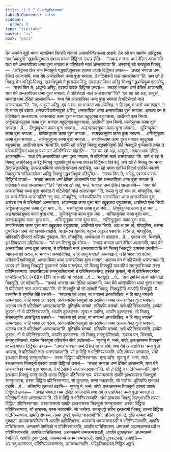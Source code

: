```yaml
---
title: "1.5.7.8 अरिट्ठसिक्खापद"
tableOfContents: false
sidebar:
  order: 9
type: "tipitaka"
basket: "vi"
book: "paci"
---
```



<DynamicBreadcrumb />

<Division number="417" book="paci">

<Paragraph number="1247" book="paci">
तेन समयेन बुद्धो भगवा सावत्थियं विहरति जेतवने अनाथपिण्डिकस्स आरामे. तेन खो पन समयेन अरिट्ठस्स नाम भिक्खुनो गद्धबाधिपुब्बस्स एवरूपं पापकं दिट्ठिगतं उप्पन्नं होति—  “तथाहं भगवता धम्मं देसितं आजानामि यथा येमे अन्तरायिका धम्मा वुत्ता भगवता ते पटिसेवतो नालं अन्तरायाया”ति. अस्सोसुं खो सम्बहुला भिक्खू—  “अरिट्ठस्स किर नाम भिक्खुनो गद्धबाधिपुब्बस्स एवरूपं पापकं दिट्ठिगतं उप्पन्नं—  ‘तथाहं भगवता धम्मं देसितं आजानामि, यथा येमे अन्तरायिका धम्मा वुत्ता भगवता, ते पटिसेवतो नालं अन्तरायाया’”ति. अथ खो ते भिक्खू येन अरिट्ठो भिक्खु गद्धबाधिपुब्बो तेनुपसङ्कमिंसु; उपसङ्कमित्वा अरिट्ठं भिक्खुं गद्धबाधिपुब्बं एतदवोचुं—  “सच्चं किर ते, आवुसो अरिट्ठ, एवरूपं पापकं दिट्ठिगतं उप्पन्नं—  ‘तथाहं भगवता धम्मं देसितं आजानामि, यथा येमे अन्तरायिका धम्मा वुत्ता भगवता, ते पटिसेवतो नालं अन्तरायाया’”ति? “एवं ब्या खो अहं, आवुसो, भगवता धम्मं देसितं आजानामि—  ‘यथा येमे अन्तरायिका धम्मा वुत्ता भगवता ते पटिसेवतो नालं अन्तरायाया’”ति.
</Paragraph>

<Paragraph number="1248" book="paci">
“मा, आवुसो अरिट्ठ, एवं अवच. मा भगवन्तं अब्भाचिक्खि. न हि साधु भगवतो अब्भक्खानं. न हि भगवा एवं वदेय्य. अनेकपरियायेनावुसो अरिट्ठ, अन्तरायिका धम्मा अन्तरायिका वुत्ता भगवता. अलञ्च पन ते पटिसेवतो अन्तरायाय. अप्पस्सादा कामा वुत्ता भगवता बहुदुक्खा बहुपायासा, आदीनवो एत्थ भिय्यो. अट्ठिकङ्कलूपमा कामा वुत्ता भगवता बहुदुक्खा बहुपायासा, आदीनवो एत्थ भिय्यो. मंसपेसूपमा कामा वुत्ता भगवता …पे…  तिणुक्कूपमा कामा वुत्ता भगवता…  अङ्गारकासूपमा कामा वुत्ता भगवता…  सुपिनकूपमा कामा वुत्ता भगवता…  याचितकूपमा कामा वुत्ता भगवता…  रुक्खफलूपमा कामा वुत्ता भगवता…  असिसूनूपमा कामा वुत्ता भगवता…  सत्तिसूलूपमा कामा वुत्ता भगवता…  सप्पसिरूपमा कामा वुत्ता भगवता बहुदुक्खा बहुपायासा, आदीनवो एत्थ भिय्यो”ति.
</Paragraph>

<Paragraph number="1249" book="paci">
एवम्पि खो अरिट्ठो भिक्खु गद्धबाधिपुब्बो तेहि भिक्खूहि वुच्चमानो तथेव तं पापकं दिट्ठिगतं थामसा परामासा अभिनिविस्स वोहरति—  “एवं ब्या खो अहं, आवुसो, भगवता धम्मं देसितं आजानामि—  ‘यथा येमे अन्तरायिका धम्मा वुत्ता भगवता, ते पटिसेवतो नालं अन्तरायाया’”ति. यतो च खो ते भिक्खू नासक्खिंसु अरिट्ठं भिक्खुं गद्धबाधिपुब्बं एतस्मा पापका दिट्ठिगता विवेचेतुं, अथ खो ते भिक्खू येन भगवा तेनुपसङ्कमिंसु; उपसङ्कमित्वा भगवतो एतमत्थं आरोचेसुं. अथ खो भगवा एतस्मिं निदाने एतस्मिं पकरणे भिक्खुसंघं सन्निपातापेत्वा अरिट्ठं भिक्खुं गद्धबाधिपुब्बं पटिपुच्छि—  “सच्चं किर ते, अरिट्ठ, एवरूपं पापकं दिट्ठिगतं उप्पन्नं—  ‘तथाहं भगवता धम्मं देसितं आजानामि यथा येमे अन्तरायिका धम्मा वुत्ता भगवता ते पटिसेवतो नालं अन्तरायाया’”ति? “एवं ब्या खो अहं, भन्ते, भगवता धम्मं देसितं आजानामि—  ‘यथा येमे अन्तरायिका धम्मा वुत्ता भगवता ते पटिसेवतो नालं अन्तरायाया’”ति.
</Paragraph>

<Paragraph number="1250" book="paci">
कस्स नु खो नाम त्वं, मोघपुरिस, मया एवं धम्मं देसितं आजानासि? ननु मया, मोघपुरिस, अनेकपरियायेन अन्तरायिका धम्मा अन्तरायिका वुत्ता. अलञ्च पन ते पटिसेवतो अन्तरायाय. अप्पस्सादा कामा वुत्ता मया बहुदुक्खा बहुपायासा, आदीनवो एत्थ भिय्यो. अट्ठिकङ्कलूपमा कामा वुत्ता मया …पे…  मंसपेसूपमा कामा वुत्ता मया…  तिणुक्कूपमा कामा वुत्ता मया…  अङ्गारकासूपमा कामा वुत्ता मया…  सुपिनकूपमा कामा वुत्ता मया…  याचितकूपमा कामा वुत्ता मया…  रुक्खफलूपमा कामा वुत्ता मया…  असिसूनूपमा कामा वुत्ता मया…  सत्तिसूलूपमा कामा वुत्ता मया…  सप्पसिरूपमा कामा वुत्ता मया बहुदुक्खा बहुपायासा, आदीनवो एत्थ भिय्यो. अथ च पन त्वं, मोघपुरिस, अत्तना दुग्गहितेन अम्हे चेव अब्भाचिक्खसि, अत्तानञ्च खणसि, बहुञ्च अपुञ्ञं पसवसि. तञ्हि ते, मोघपुरिस, भविस्सति दीघरत्तं अहिताय दुक्खाय. नेतं, मोघपुरिस, अप्पसन्नानं वा पसादाय …पे…  एवञ्च पन, भिक्खवे, इमं सिक्खापदं उद्दिसेय्याथ—
</Paragraph>

</Division>
<Division number="418" book="paci">

<Paragraph number="1251" book="paci">
<Emphasis>“यो पन भिक्खु एवं वदेय्य—  ‘तथाहं भगवता धम्मं देसितं आजानामि, यथा येमे अन्तरायिका धम्मा वुत्ता भगवता, ते पटिसेवतो नालं अन्तरायाया’ति सो भिक्खु भिक्खूहि एवमस्स वचनीयो—  ‘मायस्मा एवं अवच, मा भगवन्तं अब्भाचिक्खि, न हि साधु भगवतो अब्भक्खानं, न हि भगवा एवं वदेय्य, अनेकपरियायेनावुसो, अन्तरायिका धम्मा अन्तरायिका वुत्ता भगवता, अलञ्च पन ते पटिसेवतो अन्तरायाया’ति. एवञ्च सो भिक्खु भिक्खूहि वुच्चमानो तथेव पग्गण्हेय्य, सो भिक्खु भिक्खूहि यावततियं समनुभासितब्बो तस्स पटिनिस्सग्गाय. यावततियञ्चे समनुभासियमानो तं पटिनिस्सज्जेय्य, इच्चेतं कुसलं, नो चे पटिनिस्सज्जेय्य, पाचित्तियन्”</Emphasis>ति. (*68*:<Emphasis>117</Emphasis>)
</Paragraph>

</Division>
<Division number="419" book="paci">

<Paragraph number="1252" book="paci">
<Emphasis>यो पना</Emphasis>ति यो यादिसो …पे…  <Emphasis>भिक्खू</Emphasis>ति …पे…  अयं इमस्मिं अत्थे अधिप्पेतो भिक्खूति.
</Paragraph>

<Paragraph number="1253" book="paci">
<Emphasis>एवं वदेय्या</Emphasis>ति—  “तथाहं भगवता धम्मं देसितं आजानामि, यथा येमे अन्तरायिका धम्मा वुत्ता भगवता ते पटिसेवतो नालं अन्तरायाया”ति.
</Paragraph>

<Paragraph number="1254" book="paci">
<Emphasis>सो भिक्खू</Emphasis>ति यो सो एवंवादी भिक्खु.
</Paragraph>

<Paragraph number="1255" book="paci">
<Emphasis>भिक्खूही</Emphasis>ति अञ्ञेहि भिक्खूहि. ये पस्सन्ति ये सुणन्ति तेहि वत्तब्बो—  “मायस्मा एवं अवच, मा भगवन्तं अब्भाचिक्खि, न हि साधु भगवतो अब्भक्खानं, न हि भगवा एवं वदेय्य, अनेकपरियायेनावुसो अन्तरायिका धम्मा अन्तरायिका वुत्ता भगवता. अलञ्च पन ते पटिसेवतो अन्तरायाया”ति. दुतियम्पि वत्तब्बो. ततियम्पि वत्तब्बो. सचे पटिनिस्सज्जति, इच्चेतं कुसलं; नो चे पटिनिस्सज्जति, आपत्ति दुक्कटस्स. सुत्वा न वदन्ति, आपत्ति दुक्कटस्स. सो भिक्खु <Emphasis>संघमज्झम्पि</Emphasis> आकड्ढित्वा वत्तब्बो—  “मायस्मा एवं अवच, मा भगवन्तं अब्भाचिक्खि, न हि साधु भगवतो अब्भक्खानं, न हि भगवा एवं वदेय्य, अनेकपरियायेनावुसो अन्तरायिका धम्मा अन्तरायिका वुत्ता भगवता. अलञ्च पन ते पटिसेवतो अन्तरायाया”ति. दुतियम्पि वत्तब्बो. ततियम्पि वत्तब्बो. सचे पटिनिस्सज्जति, इच्चेतं कुसलं. नो चे पटिनिस्सज्जति, आपत्ति दुक्कटस्स. सो भिक्खु समनुभासितब्बो. “एवञ्च पन, भिक्खवे, समनुभासितब्बो. ब्यत्तेन भिक्खुना पटिबलेन संघो ञापेतब्बो—
</Paragraph>

</Division>
<Division number="420" book="paci">

<Paragraph number="1256" book="paci">
‘सुणातु मे, भन्ते, संघो. इत्थन्नामस्स भिक्खुनो एवरूपं पापकं दिट्ठिगतं उप्पन्नं—  “तथाहं भगवता धम्मं देसितं आजानामि, यथा येमे अन्तरायिका धम्मा वुत्ता भगवता, ते पटिसेवतो नालं अन्तरायाया”ति. सो तं दिट्ठिं न पटिनिस्सज्जति. यदि संघस्स पत्तकल्लं, संघो इत्थन्नामं भिक्खुं समनुभासेय्य—  तस्सा दिट्ठिया पटिनिस्सग्गाय. एसा ञत्ति.
</Paragraph>

<Paragraph number="1257" book="paci">
सुणातु मे, भन्ते, संघो. इत्थन्नामस्स भिक्खुनो एवरूपं पापकं दिट्ठिगतं उप्पन्नं—  “तथाहं भगवता धम्मं देसितं आजानामि, यथा येमे अन्तरायिका धम्मा वुत्ता भगवता, ते पटिसेवतो नालं अन्तरायाया”ति. सो तं दिट्ठिं न पटिनिस्सज्जति. संघो इत्थन्नामं भिक्खुं समनुभासति तस्सा दिट्ठिया पटिनिस्सग्गाय. यस्सायस्मतो खमति इत्थन्नामस्स भिक्खुनो समनुभासना, तस्सा दिट्ठिया पटिनिस्सग्गाय, सो तुण्हस्स; यस्स नक्खमति, सो भासेय्य.
</Paragraph>

<Paragraph number="1258" book="paci">
दुतियम्पि एतमत्थं वदामि …पे…  ततियम्पि एतमत्थं वदामि—  सुणातु मे, भन्ते, संघो. इत्थन्नामस्स भिक्खुनो एवरूपं पापकं दिट्ठिगतं उप्पन्नं—  “तथाहं भगवता धम्मं देसितं आजानामि यथा येमे अन्तरायिका धम्मा वुत्ता भगवता ते पटिसेवतो नालं अन्तरायाया”ति. सो तं दिट्ठिं न पटिनिस्सज्जति. संघो इत्थन्नामं भिक्खुं समनुभासति तस्सा दिट्ठिया पटिनिस्सग्गाय. यस्सायस्मतो खमति इत्थन्नामस्स भिक्खुनो समनुभासना, तस्सा दिट्ठिया पटिनिस्सग्गाय, सो तुण्हस्स; यस्स नक्खमति, सो भासेय्य.
</Paragraph>

<Paragraph number="1259" book="paci">
समनुभट्ठो संघेन इत्थन्नामो भिक्खु, तस्सा दिट्ठिया पटिनिस्सग्गाय. खमति संघस्स, तस्मा तुण्ही, एवमेतं धारयामी’”ति.
</Paragraph>

<Paragraph number="1260" book="paci">
ञत्तिया दुक्कटं. द्वीहि कम्मवाचाहि दुक्कटा. कम्मवाचापरियोसाने आपत्ति पाचित्तियस्स.
</Paragraph>

</Division>
<Division number="421" book="paci">

<Paragraph number="1261" book="paci">
धम्मकम्मे धम्मकम्मसञ्ञी न पटिनिस्सज्जति, आपत्ति पाचित्तियस्स. धम्मकम्मे वेमतिको न पटिनिस्सज्जति, आपत्ति पाचित्तियस्स. धम्मकम्मे अधम्मकम्मसञ्ञी न पटिनिस्सज्जति, आपत्ति पाचित्तियस्स.
</Paragraph>

<Paragraph number="1262" book="paci">
अधम्मकम्मे धम्मकम्मसञ्ञी, आपत्ति दुक्कटस्स. अधम्मकम्मे वेमतिको, आपत्ति दुक्कटस्स. अधम्मकम्मे अधम्मकम्मसञ्ञी, आपत्ति दुक्कटस्स.
</Paragraph>

</Division>
<Division number="422" book="paci">

<Paragraph number="1263" book="paci">
अनापत्ति—  असमनुभासन्तस्स, पटिनिस्सज्जन्तस्स, उम्मत्तकस्साति.

</Paragraph>
</Division>

<Paragraph number="1264" type="center" book="paci">
अरिट्ठसिक्खापदं निट्ठितं अट्ठमं.
</Paragraph>